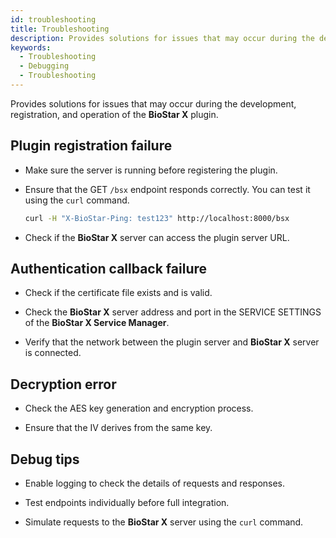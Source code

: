 ```yaml
---
id: troubleshooting
title: Troubleshooting
description: Provides solutions for issues that may occur during the development, registration, and operation of the BioStar X plugin.
keywords:
  - Troubleshooting
  - Debugging
  - Troubleshooting
---
```


Provides solutions for issues that may occur during the development, registration, and operation of the **BioStar X** plugin.

## Plugin registration failure

* Make sure the server is running before registering the plugin.

* Ensure that the <Badge className='get'>GET</Badge> `/bsx` endpoint responds correctly. You can test it using the `curl` command.

  ```bash
  curl -H "X-BioStar-Ping: test123" http://localhost:8000/bsx
  ```

* Check if the **BioStar X** server can access the plugin server URL.

## Authentication callback failure

* Check if the certificate file exists and is valid.

* Check the **BioStar X** server address and port in the <Cmd>SERVICE SETTINGS</Cmd> of the **BioStar X Service Manager**.

* Verify that the network between the plugin server and **BioStar X** server is connected.

## Decryption error

* Check the AES key generation and encryption process.

* Ensure that the IV derives from the same key.

## Debug tips

* Enable logging to check the details of requests and responses.

* Test endpoints individually before full integration.

* Simulate requests to the **BioStar X** server using the `curl` command.
